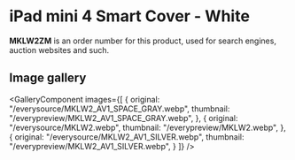 
# iPad mini 4 Smart Cover - White

<Callout type='info' emoji='👉🏻'>**MKLW2ZM** is an order number for this product, used for search engines, auction websites and such.</Callout>

## Image gallery

<GalleryComponent
    images={[
      {
        original: "/everysource/MKLW2_AV1_SPACE_GRAY.webp",
        thumbnail: "/everypreview/MKLW2_AV1_SPACE_GRAY.webp",
      },
      {
        original: "/everysource/MKLW2.webp",
        thumbnail: "/everypreview/MKLW2.webp",
      },
      {
        original: "/everysource/MKLW2_AV1_SILVER.webp",
        thumbnail: "/everypreview/MKLW2_AV1_SILVER.webp",
      }
    ]}
  />
